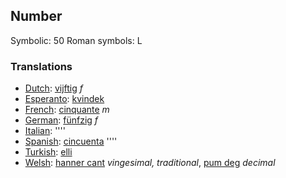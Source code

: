 ==Number==

Symbolic: 50
Roman symbols: L

===Translations===

*[[Dutch]]: [[vijftig]] ''f''
*[[Esperanto]]: [[kvindek]]
*[[French]]: [[cinquante]] ''m''
*[[German]]: [[fünfzig]] ''f''
*[[Italian]]: [[]] ''''
*[[Spanish]]: [[cincuenta]] ''''
*[[Turkish]]: [[elli]]
*[[Welsh]]: [[hanner cant]] ''vingesimal, traditional'', [[pum deg]] ''decimal''